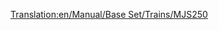[[Translation:en/Manual/Base Set/Trains/MJS250]]
{{pl/Manual/Base Set/Trains/Pociągi|Image=[[File:en/Manual/Base Set/Trains/Mjs250.png]]
|Cost=9375
|Speed=80 km/h (50 mph)
|Weight=65 t
|Power=600 hp (448 kW)
|Annual=990
|Designed=1955
|Lifespan=22
|Capacity=N/A
|Description=MJS250 jest pierwszym silnikiem wysokoprężnym dostępnym w klimacie [[en/Manual/Climates#sub-arctic|sub-arctic]] i [[en/Manual/Climates#sub-tropical|sub-tropical]] . Jest tani, ale brakuje mu prędkości i mocy. Uaktualnij je, gdy tylko pozwoli na to czas i pieniądze. Jednak napęd 'wielogłowy' <small>''(multiheaded)''</small> z dwóch MJS250 będzie tańszy i mocniejszy niż silnik [[en/Manual/Base Set/Trains/Wills 2-8-0]].
|Real-life=MJS250 przypomina przełącznik <small>''(switcher)''</small> Davenport 44t.}}